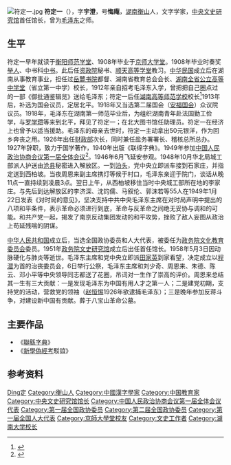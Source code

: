 {{Infobox Officeholder
|姓名= 符定一
|圖像=File:符定一2.jpg
|圖像大小=200px
|圖像說明=  
|字    = 
|號    = 
|別名    = 
|出生日期 = 
|出生地點 = 
|逝世日期 = 
|逝世地點 = 
|死因    = 
|墓地    = 
|籍貫    = 
|政黨    = 
|parents  = 
|配偶   =
|伴侶    = 
|relatives  =  
|children  =  
|著作    = 
|past    = 
}}
[[File:符定一.jpg|thumb]]
'''符定一'''（{{bd|1879年||1958年|5月3日|catIdx=Fu符}}），字'''宇澄'''，号'''悔庵'''，[[湖南|湖南]][[衡山|衡山]]人，文字学家，[[中央文史研究馆|中央文史研究馆]]首任馆长，曾为[[毛泽东|毛泽东]]之师。
==生平==
符定一早年就读于[[衡阳师范学堂|衡阳师范学堂]]、1908年毕业于[[京师大学堂|京师大学堂]]。1908年毕业时奏奖[[举人|举人]]、中书科[[中书|中书]]。此后任[[资政院|资政院]]秘书、[[顺天高等学堂|顺天高等学堂]]教习。[[中华民国|中华民国]]成立后在湖南从事教育事业，担任过[[岳麓书院|岳麓书院]]都督、湖南省教育总会会长、[[湖南全省公立高等中学堂|湖南全省公立高等中学堂]]（省立第一中学）校长，1912年亲自招考毛泽东入学，曾把把自己圈点过的一部《御批通鉴辑览》送给毛泽东；符定一后任[[湖南大学|湖南高等师范学校]]校长<ref>{{cite news|title=历任校长 Successive Presidents|url=http://www.hnu.edu.cn/hudagaikuang/qiannianxuefu/lishilingdao/2010-07-27/453.html|accessdate=2013-02-27|newspaper=湖南大学|deadurl=yes|archiveurl=https://web.archive.org/web/20121029121447/http://www.hnu.edu.cn/hudagaikuang/qiannianxuefu/lishilingdao/2010-07-27/453.html|archivedate=2012-10-29}}</ref>1913年后，补选为国会议员，定居北平。1918年又当选第二届国会（[[安福国会|安福国会]]）众议院议员。1918年，毛泽东在湖南第一师范毕业后，为组织湖南青年赴法国勤工俭学，与[[罗学瓒|罗学瓒]]等来到北平，拜见了符定一；在北大图书馆任助理员。符定一在经济上也曾予以适当援助。毛泽东的母亲去世时，符定一主动拿出50元银洋，作为回乡奔丧之用。1926年出任[[财政部|财政部]]次长，同时兼任盐务署署长、稽核总所总办。1927年辞职，致力于国学著作，1940年出版《联绵字典》。1949年参加[[中国人民政治协商会议第一届全体会议|中国人民政治协商会议第一届全体会议]]<ref>{{cite web|url=http://www.crich.org.cn/Item/4547.aspx|title=第一任馆长　符定一|publisher=中央文史研究馆|deadurl=yes|archiveurl=https://web.archive.org/web/20110905062051/http://www.crich.org.cn/Item/4547.aspx|archivedate=2011-09-05}}</ref>。1946年6月飞延安参观。1948年10月华北局城工部派人护送由[[沧县|沧县]]秘密进入解放区。一到[[泊头|泊头]]，党中央立即派车接到石家庄，并指定送到西柏坡。当夜周恩来副主席携灯等候于村口，毛泽东亲迎于院门，谈话从晚11点一直持续到凌晨3点。翌日上午，从西柏坡移住当时中央城工部所在地的李家庄。与先后到达解放区的李济深、沈钧儒、马叙伦、郭沫若等55人在1949年1月22日发表《对时局的意见》，坚决支持中共中央毛泽东主席在对时局声明中提出的八项和平条件，表示革命必须进行到底，革命与反革命之间绝无妥协与调和的可能。和共产党一起，揭发了南京反动集团发动的和平攻势，挫败了敌人妄图从政治上苟延残喘的阴谋。

[[中华人民共和国|中华人民共和国]]成立后，当选全国政协委员和人大代表，被委任为[[政务院文化教育委员会|政务院文化教育委员会]]委员。1951年[[中央文史研究馆|政务院文史研究馆]]成立后出任首任馆长。1958年5月3日因动脉硬化与肺炎等逝世。毛泽东主席和党中央立即派[[田家英|田家英]]到家看望，决定成立以[[程潜|程潜]]为首的治丧委员会，6日举行公祭，毛泽东主席和刘少奇、周恩来、朱德、陈云、邓小平等中央领导同志都送了花圈，吊词对一生作了崇高的评价。周恩来总结其一生有三大贡献：一是发现毛泽东为中国有用人才之第一人；二是建党初期，支持党的活动，营救党的领袖（[[赵恒惕|赵恒惕]]1926年欲逮捕毛泽东）；三是晚年参加反蒋斗争，对建设新中国有贡献。葬于八宝山革命公墓。

== 主要作品 ==
*《[[聯緜字典|聯緜字典]]》
*《[[新學偽經考|新學偽經考]]駁誼》

== 参考资料 ==
{{Reflist}}

{{start box}}
{{s-off}}
{{succession box|[[凤高翥|凤高翥]]|[[吴嘉瑞|吴嘉瑞]]|[[湖南高等师范学校|湖南高等师范学校]]校长|1914年-1915年}}
{{end box}}
{{中華民國第二屆國會眾議院議員}}
{{中央文史研究馆馆长}}
{{中央文史研究馆馆员}}
{{Authority control}}
{{DEFAULTSORT:fu dingyi}}
[[Category:符姓|Ding定]]
[[Category:衡山人|Category:衡山人]]
[[Category:中國漢字學家|Category:中國漢字學家]]
[[Category:中国教育家|Category:中国教育家]]
[[Category:中央文史研究馆馆长|Category:中央文史研究馆馆长]]
[[Category:中国人民政治协商会议第一届全体会议代表|Category:中国人民政治协商会议第一届全体会议代表]]
[[Category:第一届全国政协委员|Category:第一届全国政协委员]]
[[Category:第二届全国政协委员|Category:第二届全国政协委员]]
[[Category:第一届全国人大代表|Category:第一届全国人大代表]]
[[Category:京師大學堂校友|Category:京師大學堂校友]]
[[Category:文史工作者|Category:文史工作者]]
[[Category:湖南大学校长|Category:湖南大学校长]]